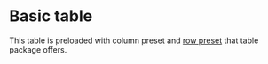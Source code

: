 

<Meta of={Stories} />

# Basic table

<Canvas of={Stories.Base} />

This table is preloaded with column preset and [row preset](/docs/components-layout-table-row-presets--docs) that table package offers.
